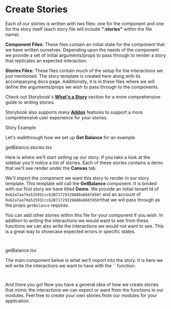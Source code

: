 
<Meta title="Get Started/Stories"/>

<style>{`
  .subheading {
    --mediumdark: '#999999';
    font-weight: 900;
    font-size: 15px;
    color: #999;
    letter-spacing: 3px;
    line-height: 24px;
    text-transform: uppercase;
    margin-bottom: 2px;
    margin-top: 30px;
  }

    .smallerheading {
    --black: '#000000';
    font-weight: 800;
    font-size: 15px;
    color: #000000;
    letter-spacing: 1px;
    line-height: 24px;
    margin-bottom: 2px;
    margin-top: 30px;
  }

  .link-list {
    display: grid;
    grid-template-columns: 1fr;
    grid-template-rows: 1fr 1fr;
    row-gap: 10px;
  }

  @media (min-width: 620px) {
    .link-list {
      row-gap: 20px;
      column-gap: 20px;
      grid-template-columns: 1fr 1fr;
    }
  }

  @media all and (-ms-high-contrast:none) {
  .link-list {
      display: -ms-grid;
      -ms-grid-columns: 1fr 1fr;
      -ms-grid-rows: 1fr 1fr;
    }
  }

  .link-item {
    display: block;
    padding: 20px 30px 20px 15px;
    border: 1px solid #00000010;
    border-radius: 5px;
    transition: background 150ms ease-out, border 150ms ease-out, transform 150ms ease-out;
    color: #333333;
    display: flex;
    align-items: flex-start;
  }

  .link-item:hover {
    border-color: #1EA7FD50;
    transform: translate3d(0, -3px, 0);
    box-shadow: rgba(0, 0, 0, 0.08) 0 3px 10px 0;
  }

  .link-item:active {
    border-color: #1EA7FD;
    transform: translate3d(0, 0, 0);
  }

  .link-item strong {
    font-weight: 700;
    display: block;
    margin-bottom: 2px;
  }
  
  .link-item img {
    height: 40px;
    width: 40px;
    margin-right: 15px;
    flex: none;
  }

  .link-item span {
    font-size: 14px;
    line-height: 20px;
  }

  .tip {
    display: inline-block;
    border-radius: 1em;
    font-size: 11px;
    line-height: 12px;
    font-weight: 700;
    background: #E7FDD8;
    color: #66BF3C;
    padding: 4px 12px;
    margin-right: 10px;
    vertical-align: top;
  }

  .tip-wrapper {
    font-size: 13px;
    line-height: 20px;
    margin-top: 40px;
    margin-bottom: 40px;
  }

  .tip-wrapper code {
    font-size: 12px;
    display: inline-block;
  }

  
`}</style>

# Create Stories

Each of our stories is written with two files: one for the component and one for the story itself 
(each story file will include **".stories"** within the file name).

**Component Files:** These files contain an initial state for the component that we have written ourselves.
Depending upon the needs of the component we provide a set of initial arguments/props to pass through
to render a story that replicates an expected interaction.

**Stories Files:** These files contain much of the setup for the interactions we just mentioned. The story template
is created here along with its accompanying docs page. Additionally, it is in these files where 
we will define the arguments/props we wish to pass through to the components.

Check out Storybook's [**What's a Story**](https://storybook.js.org/docs/react/get-started/whats-a-story) section for a more
comprehensive guide to writing stories.

Storybook also supports many [**Addon**](https://storybook.js.org/docs/react/essentials/introduction) features to support
a more comprehensive user experience for your stories.

<div className="subheading">Story Example</div>

Let's walkthrough how we set up **Get Balance** for an example.

<div className="smallerheading">getBalance.stories.tsx</div>

Here is where we'll start setting up our story. If you take a look at the sidebar
you'll notice a list of stories. Each of these stories contains a demo that we'll see
render under the **Canvas** tab.

We'll import the component we want this story to render in our story template. This template
will call the **GetBalance** component. It is binded with our first story we have titled **Demo**.
We provide an initial tenant Id of `0x62a7aa79a52591Ccc62B71729329A80a666fA50f` and an account of
`0x62a7aa79a52591Ccc62B71729329A80a666fA50f`that we will pass through as the props `getBalance` requires.

You can add other stories within this file for your component if you wish. In addition to writing
the interactions we would want to see from these functions we can also write the interactions we would
not want to see. This is a great way to showcase expected errors in specific states.

```jsx



```

<div className="smallerheading">getBalance.tsx</div>

The main component below is what we'll import into the story. It is here we will write the
interactions we want to have with the `` function.

```jsx



```

And there you go! Now you have a general idea of how we create stories that mimic the interactions 
we can expect or want from the functions in our modules. Feel free to create your own stories from our
modules for your application.